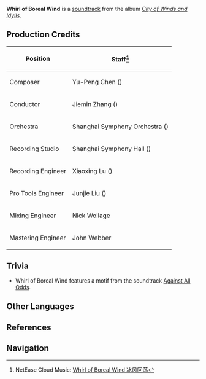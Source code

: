 {{Soundtrack Infobox
|title          =
|image          = City of Winds and Idylls.png
|album          = City of Winds and Idylls
|disc           = 3
|number         = 62
|featured       =
|featured2      =
|featured3      =
|featured_disc  =
|featured_disc2 =
|featured_disc3 =
|youtube_id     = FYgGSFgWjBw
|youtube_time   = 2386
|spotify_id     = 4bHMiTa1jIMe6IDVcT2VxA
|played_in      = Wolf of the North Challenge
|during         = [[Wolf of the North Challenge]] (Phase 1)
|domain         =
|previous       = Riders of the Wind, Onward
|next           = Symphony of Boreal Wind
}}
'''Whirl of Boreal Wind''' is a [[soundtrack]] from the album ''[[City of Winds and Idylls]]''.

==Production Credits==
{| class="wikitable" style="text-align:left; height:0.5em"
! Position
! Staff<ref>NetEase Cloud Music: [https://music.163.com/#/song?id=1481390930 Whirl of Boreal Wind 冰风回荡]</ref>
|-
! Composer
| Yu-Peng Chen ({{Lang|zh=陈致逸|mini=1}})
|-
! Conductor
| Jiemin Zhang ({{Lang|zh=张洁敏|mini=1}})
|-
! Orchestra
| Shanghai Symphony Orchestra ({{Lang|zh=上海交响乐团|mini=1}})
|-
! Recording Studio
| Shanghai Symphony Hall ({{Lang|zh=上海交响乐团音乐厅|mini=1}})
|-
! Recording Engineer
| Xiaoxing Lu ({{Lang|zh=陆晓幸|mini=1}})
|-
! Pro Tools Engineer
| Junjie Liu ({{Lang|zh=刘俊杰|mini=1}})
|-
! Mixing Engineer
| Nick Wollage
|-
! Mastering Engineer
| John Webber
|}

==Trivia==
* Whirl of Boreal Wind features a motif from the soundtrack [[Against All Odds]].

==Other Languages==
{{Other Languages
|default_hidden = 1
|en      = Whirl of Boreal Wind
|zhs     = 冰风回荡
|zhs_rm  = Bīngfēng Huídàng
|zht     = 冰風迴盪
|zht_rm  = Bīngfēng Huídàng
|ja      = 漂う氷風
|ja_rm   = Tadayou Hyoufuu{{Assumed}}
}}

==References==
{{Reflist}}

==Navigation==
{{Soundtrack Navbox|City of Winds and Idylls}}